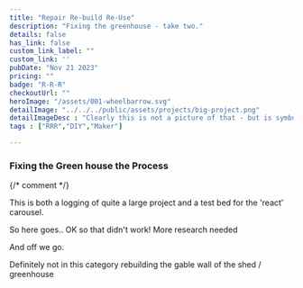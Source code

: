 ```yaml
---
title: "Repair Re-build Re-Use"
description: "Fixing the greenhouse - take two."
details: false
has_link: false
custom_link_label: ""
custom_link: ''
pubDate: "Nov 21 2023"
pricing: ""
badge: "R-R-R"
checkoutUrl: ""
heroImage: "/assets/001-wheelbarrow.svg"
detailImage: "../../../public/assets/projects/big-project.png"
detailImageDesc : "Clearly this is not a picture of that - but is symbolic of big grungy projects. And yes it is me up to my elbows in repair and rebuild!"
tags : ["RRR","DIY","Maker"]

---
```


### Fixing the Green house the Process

{/* comment */}

This is both a logging of quite a large project and a test bed for the 'react' carousel.

So here goes..
OK so that didn't work! More research needed 

And off we go.

Definitely not in this category rebuilding the gable wall of the shed / greenhouse
